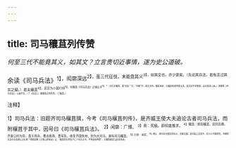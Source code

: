 ```yaml
---
---
---
```

title: 司马穰苴列传赞
---



*何至三代不能竟其义，如其文？立言贵切近事情，遂为史公道破。*

余读《司马兵法》<sup>1】，闳廓深远<sup>2】，虽三代征伐，未能竟其义<sup>3】，如其文也，亦少褒矣。（先论其兵法，若有言过其实之疑。）若夫穰苴<sup>4】，区区为小国行师<sup>5】，何暇及《司马兵法》之揖让乎<sup>6】？（次方论穰苴，看“区区＂字，“何暇”字，笑在言外。穰苴本好，只嫌其所挟持者太高，盖迂远不切事情，自古多其人矣。）世既多《司马兵法》，以故不论，（了《兵法》。）著穰苴之列传焉。（了穰苴。）

<sup>注释】

<sup>1】司马兵法：旧题齐司马穰苴撰，今考《司马穰苴列传》，是齐威王使大夫追论古者司马兵法，而附穰苴于其中，因号曰《司马穰苴兵法》。
<sup>2】闲廓：广博。
<sup>3】竟：究极。即彻底推求。
<sup>4】穰苴：即田穰苴，田完后裔。齐景公时为将，善于用兵，曹击败燕、晋军队，收复齐国失地，封为大司马，故叫司马穰苴。
<sup>5】行师：用军。
<sup>6】揖让：原为宾主相见的礼仪，比喻文德。此句连上文意为：在小小齐国用军，何暇在兵法中论及揖让之礼呢？明胡应鳞《少室山房笔丛》云：“穰苴所言参伍于仁义礼乐之中，不免悬疣附赘”。大概是据史公此意而来。